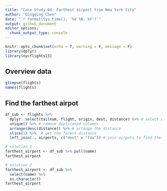 ```yaml
---
title: "Case Study 04: Farthest airport from New York City"
author: "Qingqing Chen"
date: "`r format(Sys.time(), '%d %B, %Y')`"
output: github_document
editor_options: 
  chunk_output_type: console
---
```


```r
knitr::opts_chunk$set(echo = T, warning = F, message = F)
library(dplyr)
library(nycflights13)
```


## Overview data 
```r
glimpse(flights)
names(flights)
```

## Find the farthest airpot 
```r
df_sub <- flights %>% 
  dplyr::select(tailnum, flight, origin, dest, distance) %>% # select only needed columns 
  unique() %>% # remove duplicated columns 
  arrange(desc(distance)) %>% # arrange the distance 
  slice(1) %>%  # get the farest distance 
  left_join(., airports, c("dest" = "faa")) # join airpots to find the full airpot name

# solution 1
farthest_airport <- df_sub %>% pull(name)
farthest_airport

# solution 2
farthest_airport <- df_sub %>% 
  select(name) %>% 
  as.character()
farthest_airport
```


